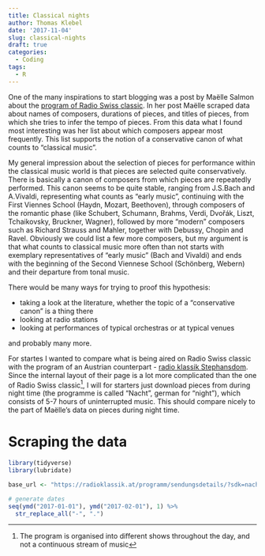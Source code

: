 ```yaml
---
title: Classical nights
author: Thomas Klebel
date: '2017-11-04'
slug: classical-nights
draft: true
categories:
  - Coding
tags:
  - R
---
```


One of the many inspirations to start blogging was a post by Maëlle Salmon about
the [program of Radio Swiss classic](http://www.masalmon.eu/2017/04/23/radioswissclassic/). In her post
Maëlle scraped data about names of composers, durations of pieces, and titles
of pieces, from which she tries to infer the tempo of pieces. From this data
what I found most interesting was her list about which composers appear most
frequently. This list supports the notion of a conservative canon of what counts
to "classical music".

My general impression about the selection of pieces for performance within the
classical music world is that pieces are selected quite conservatively. There
is basically a canon of composers from which pieces are repeatedly performed.
This canon seems to be quite stable, ranging from J.S.Bach and A.Vivaldi,
representing what counts as "early music", continuing with the First Viennes
School (Haydn, Mozart, Beethoven), through composers of the romantic phase (like 
Schubert, Schumann, Brahms, Verdi, Dvořák, Liszt, Tchaikovsky, Bruckner, Wagner),
followed by more "modern" composers such as Richard Strauss and Mahler, together
with Debussy, Chopin and Ravel. Obviously we could list a few more composers,
but my argument is that what counts to classical music more often than not starts
with exemplary representatives of "early music" (Bach and Vivaldi) and ends
with the beginning of the Second Viennese School (Schönberg, Webern) and their
departure from tonal music.

There would be many ways for trying to proof this hypothesis:

- taking a look at the literature, whether the topic of a "conservative canon" is
a thing there
- looking at radio stations
- looking at performances of typical orchestras or at typical venues

and probably many more.

For startes I wanted to compare what is being aired on Radio Swiss classic
with the program of an Austrian counterpart - [radio klassik Stephansdom](https://radioklassik.at). Since the internal layout of their
page is a lot more complicated than the one of Radio Swiss classic^[
The program is organised into different shows throughout the day, and not a
continuous stream of music], I will for starters just download pieces from during
night time (the programme is called "Nacht", german for "night"), which consists
of 5-7 hours of uninterrupted music. This should compare nicely to the part
of Maëlle's data on pieces during night time.

# Scraping the data

```r
library(tidyverse)
library(lubridate)

base_url <- "https://radioklassik.at/programm/sendungsdetails/?sdk=nacht&sdd="

# generate dates
seq(ymd("2017-01-01"), ymd("2017-02-01"), 1) %>% 
  str_replace_all("-", ".")

```

